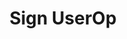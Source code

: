 ---
title: Sign UserOp
description: A complete guide to integrating Okto into your React applications. 
full: false
---